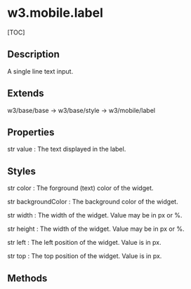 w3.mobile.label
================================================================================

[TOC]

Description
--------------------------------------------------------------------------------

A single line text input.


Extends
--------------------------------------------------------------------------------

w3/base/base -> w3/base/style -> w3/mobile/label


Properties
--------------------------------------------------------------------------------
   
str     value
:   The text displayed in the label.
    
    
Styles
--------------------------------------------------------------------------------

str    color
:   The forground (text) color of the widget.

str    backgroundColor
:   The background color of the widget.

str    width
:   The width of the widget. Value may be in px or %.

str    height
:   The width of the widget. Value may be in px or %.

str    left
:   The left position of the widget. Value is in px.

str    top
:   The top position of the widget. Value is in px.
    

Methods
--------------------------------------------------------------------------------
